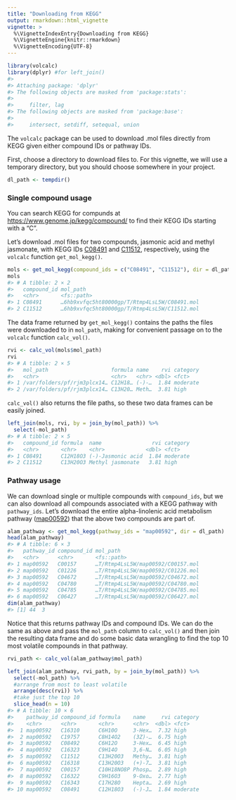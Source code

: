 ```yaml
---
title: "Downloading from KEGG"
output: rmarkdown::html_vignette
vignette: >
  %\VignetteIndexEntry{Downloading from KEGG}
  %\VignetteEngine{knitr::rmarkdown}
  %\VignetteEncoding{UTF-8}
---
```


<!-- generated from kegg-source.Rmd.source.  Please edit that file! -->




```r
library(volcalc)
library(dplyr) #for left_join()
#> 
#> Attaching package: 'dplyr'
#> The following objects are masked from 'package:stats':
#> 
#>     filter, lag
#> The following objects are masked from 'package:base':
#> 
#>     intersect, setdiff, setequal, union
```

The `volcalc` package can be used to download .mol files directly from KEGG given either compound IDs or pathway IDs.

First, choose a directory to download files to.  For this vignette, we will use a temporary directory, but you should choose somewhere in your project.


```r
dl_path <- tempdir()
```

### Single compound usage

You can search KEGG for compunds at <https://www.genome.jp/kegg/compound/> to find their KEGG IDs starting with a "C".

Let's download .mol files for two compounds, jasmonic acid and methyl jasmonate, with KEGG IDs [C08491](https://www.kegg.jp/entry/C08491) and [C11512](https://www.kegg.jp/entry/C11512), respectively, using the `volcalc` function `get_mol_kegg()`. 


```r
mols <- get_mol_kegg(compound_ids = c("C08491", "C11512"), dir = dl_path)
mols
#> # A tibble: 2 × 2
#>   compound_id mol_path                                    
#>   <chr>       <fs::path>                                  
#> 1 C08491      …6hb9xvfqc5ht80000gp/T/Rtmp4LsL5W/C08491.mol
#> 2 C11512      …6hb9xvfqc5ht80000gp/T/Rtmp4LsL5W/C11512.mol
```

The data frame returned by `get_mol_kegg()` contains the paths the files were downloaded to in `mol_path`, making for convenient passage on to the `volcalc` function `calc_vol()`.


```r
rvi <- calc_vol(mols$mol_path)
rvi
#> # A tibble: 2 × 5
#>   mol_path                    formula name    rvi category
#>   <chr>                       <chr>   <chr> <dbl> <fct>   
#> 1 /var/folders/pf/rjm3plcx14… C12H18… (-)-…  1.84 moderate
#> 2 /var/folders/pf/rjm3plcx14… C13H20… Meth…  3.81 high
```

`calc_vol()` also returns the file paths, so these two data frames can be easily joined.


```r
left_join(mols, rvi, by = join_by(mol_path)) %>%
  select(-mol_path)
#> # A tibble: 2 × 5
#>   compound_id formula  name                rvi category
#>   <chr>       <chr>    <chr>             <dbl> <fct>   
#> 1 C08491      C12H18O3 (-)-Jasmonic acid  1.84 moderate
#> 2 C11512      C13H20O3 Methyl jasmonate   3.81 high
```


### Pathway usage
<!-- TODO: change this example to a pathway module or smaller pathway -->

We can download single or multiple compounds with `compound_ids`, but we can also download all compounds associated with a KEGG pathway with `pathway_ids`.  Let's download the entire alpha-linolenic acid metabolism pathway ([map00592](https://www.kegg.jp/entry/map00592)) that the above two compounds are part of.


```r
alam_pathway <- get_mol_kegg(pathway_ids = "map00592", dir = dl_path)
head(alam_pathway)
#> # A tibble: 6 × 3
#>   pathway_id compound_id mol_path                         
#>   <chr>      <chr>       <fs::path>                       
#> 1 map00592   C00157      …T/Rtmp4LsL5W/map00592/C00157.mol
#> 2 map00592   C01226      …T/Rtmp4LsL5W/map00592/C01226.mol
#> 3 map00592   C04672      …T/Rtmp4LsL5W/map00592/C04672.mol
#> 4 map00592   C04780      …T/Rtmp4LsL5W/map00592/C04780.mol
#> 5 map00592   C04785      …T/Rtmp4LsL5W/map00592/C04785.mol
#> 6 map00592   C06427      …T/Rtmp4LsL5W/map00592/C06427.mol
dim(alam_pathway)
#> [1] 44  3
```

Notice that this returns pathway IDs and compound IDs.  We can do the same as above and pass the `mol_path` column to `calc_vol()` and then join the resulting data frame and do some basic data wrangling to find the top 10 most volatile compounds in that pathway.


```r
rvi_path <- calc_vol(alam_pathway$mol_path)
```



```r
left_join(alam_pathway, rvi_path, by = join_by(mol_path)) %>% 
  select(-mol_path) %>% 
  #arrange from most to least volatile
  arrange(desc(rvi)) %>% 
  #take just the top 10
  slice_head(n = 10)
#> # A tibble: 10 × 6
#>    pathway_id compound_id formula    name     rvi category
#>    <chr>      <chr>       <chr>      <chr>  <dbl> <fct>   
#>  1 map00592   C16310      C6H10O     3-Hex…  7.32 high    
#>  2 map00592   C19757      C8H14O2    (3Z)-…  6.75 high    
#>  3 map00592   C08492      C6H12O     3-Hex…  6.45 high    
#>  4 map00592   C16323      C9H14O     3,6-N…  6.05 high    
#>  5 map00592   C11512      C13H20O3   Methy…  3.81 high    
#>  6 map00592   C16318      C13H20O3   (+)-7…  3.81 high    
#>  7 map00592   C00157      C10H18NO8P Phosp…  2.89 high    
#>  8 map00592   C16322      C9H16O3    9-Oxo…  2.77 high    
#>  9 map00592   C16343      C17H28O    Hepta…  2.69 high    
#> 10 map00592   C08491      C12H18O3   (-)-J…  1.84 moderate
```

